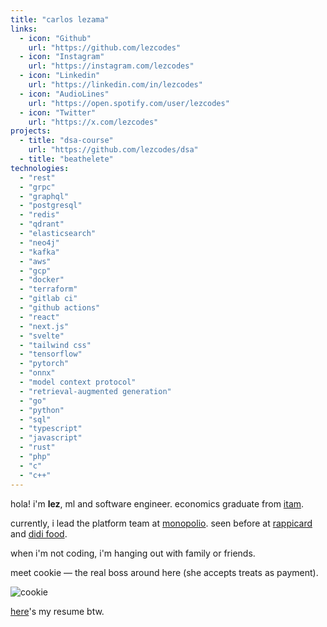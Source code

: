 ```yaml
---
title: "carlos lezama"
links:
  - icon: "Github"
    url: "https://github.com/lezcodes"
  - icon: "Instagram"
    url: "https://instagram.com/lezcodes"
  - icon: "Linkedin"
    url: "https://linkedin.com/in/lezcodes"
  - icon: "AudioLines"
    url: "https://open.spotify.com/user/lezcodes"
  - icon: "Twitter"
    url: "https://x.com/lezcodes"
projects:
  - title: "dsa-course"
    url: "https://github.com/lezcodes/dsa"
  - title: "beathelete"
technologies:
  - "rest"
  - "grpc"
  - "graphql"
  - "postgresql"
  - "redis"
  - "qdrant"
  - "elasticsearch"
  - "neo4j"
  - "kafka"
  - "aws"
  - "gcp"
  - "docker"
  - "terraform"
  - "gitlab ci"
  - "github actions"
  - "react"
  - "next.js"
  - "svelte"
  - "tailwind css"
  - "tensorflow"
  - "pytorch"
  - "onnx"
  - "model context protocol"
  - "retrieval-augmented generation"
  - "go"
  - "python"
  - "sql"
  - "typescript"
  - "javascript"
  - "rust"
  - "php"
  - "c"
  - "c++"
---
```


hola! i'm **lez**, ml and software engineer. economics graduate from [itam](https://www.itam.mx/es).

currently, i lead the platform team at [monopolio](https://monopolio.com.mx/). seen before at [rappicard](https://rappicard.mx/) and [didi food](https://www.didi-food.com/es-MX/food/).

when i'm not coding, i'm hanging out with family or friends.

meet cookie — the real boss around here (she accepts treats as payment).

<div style={{ display: "flex", justifyContent: "center" }}>
  <img src="/cookie.PNG" alt="cookie" style={{ width: "50%" }} />
</div>

<a href="https://docs.google.com/document/d/e/2PACX-1vSQTH7YRMr-WX63kMlqrq7PlvWDLI04qrDauukbwjS3KNe5zk8Ayo1HE76p7rAttv7nRI20ITsiYYlX/pub" target="_blank" rel="noopener noreferrer">here</a>'s my resume btw.